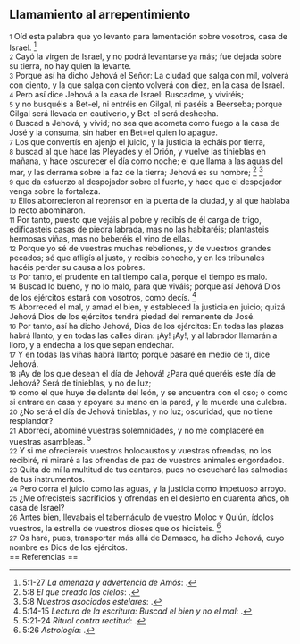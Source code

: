 == Llamamiento al arrepentimiento ==

{{anchor|1}} <small>1</small> Oíd esta palabra que yo levanto para lamentación sobre vosotros, casa de Israel. <ref>5:1-27 ''La amenaza y advertencia de Amós'': {{lib|LU|97|8|3}}.</ref><br>
{{anchor|2}} <small>2</small> Cayó la virgen de Israel, y no podrá levantarse ya más; fue dejada sobre su tierra, no hay quien la levante.<br>
{{anchor|3}} <small>3</small> Porque así ha dicho Jehová el Señor: La ciudad que salga con mil, volverá con ciento, y la que salga con ciento volverá con diez, en la casa de Israel.<br>
{{anchor|4}} <small>4</small> Pero así dice Jehová a la casa de Israel: Buscadme, y viviréis;<br>
{{anchor|5}} <small>5</small> y no busquéis a Bet-el, ni entréis en Gilgal, ni paséis a Beerseba; porque Gilgal será llevada en cautiverio, y Bet-el será deshecha.<br>
{{anchor|6}} <small>6</small> Buscad a Jehová, y vivid; no sea que acometa como fuego a la casa de José y la consuma, sin haber en Bet=el quien lo apague.<br>
{{anchor|7}} <small>7</small> Los que convertís en ajenjo el juicio, y la justicia la echáis por tierra,<br>
{{anchor|8}} <small>8</small> buscad al que hace las Pléyades y el Orión, y vuelve las tinieblas en mañana, y hace oscurecer el día como noche; el que llama a las aguas del mar, y las derrama sobre la faz de la tierra; Jehová es su nombre; <ref>5:8 ''El que creado los cielos'': {{lib|LU|97|4|3}}.</ref> <ref>5:8 ''Nuestros asociados estelares'': {{lib|LU|41|3|1}}.</ref><br>
{{anchor|9}} <small>9</small> que da esfuerzo al despojador sobre el fuerte, y hace que el despojador venga sobre la fortaleza.<br>
{{anchor|10}} <small>10</small> Ellos aborrecieron al reprensor en la puerta de la ciudad, y al que hablaba lo recto abominaron.<br>
{{anchor|11}} <small>11</small> Por tanto, puesto que vejáis al pobre y recibís de él carga de trigo, edificasteis casas de piedra labrada, mas no las habitaréis; plantasteis hermosas viñas, mas no beberéis el vino de ellas.<br>
{{anchor|12}} <small>12</small> Porque yo sé de vuestras muchas rebeliones, y de vuestros grandes pecados; sé que afligís al justo, y recibís cohecho, y en los tribunales hacéis perder su causa a los pobres.<br>
{{anchor|13}} <small>13</small> Por tanto, el prudente en tal tiempo calla, porque el tiempo es malo.<br>
{{anchor|14}} <small>14</small> Buscad lo bueno, y no lo malo, para que viváis; porque así Jehová Dios de los ejércitos estará con vosotros, como decís. <ref>5:14-15 ''Lectura de la escritura: Buscad el bien y no el mal'': {{lib|LU|126|4|3}}.</ref><br>
{{anchor|15}} <small>15</small> Aborreced el mal, y amad el bien, y estableced la justicia en juicio; quizá Jehová Dios de los ejércitos tendrá piedad del remanente de José.<br>
{{anchor|16}} <small>16</small> Por tanto, así ha dicho Jehová, Dios de los ejércitos: En todas las plazas habrá llanto, y en todas las calles dirán: ¡Ay! ¡Ay!, y al labrador llamarán a lloro, y a endecha a los que sepan endechar.<br>
{{anchor|17}} <small>17</small> Y en todas las viñas habrá llanto; porque pasaré en medio de ti, dice Jehová.<br>
{{anchor|18}} <small>18</small> ¡Ay de los que desean el día de Jehová! ¿Para qué queréis este día de Jehová? Será de tinieblas, y no de luz;<br>
{{anchor|19}} <small>19</small> como el que huye de delante del león, y se encuentra con el oso; o como si entrare en casa y apoyare su mano en la pared, y le muerde una culebra.<br>
{{anchor|20}} <small>20</small> ¿No será el día de Jehová tinieblas, y no luz; oscuridad, que no tiene resplandor?<br>
{{anchor|21}} <small>21</small> Aborrecí, abominé vuestras solemnidades, y no me complaceré en vuestras asambleas. <ref>5:21-24 ''Ritual contra rectitud'': {{lib|LU|97|4|4}}.</ref><br>
{{anchor|22}} <small>22</small> Y si me ofreciereis vuestros holocaustos y vuestras ofrendas, no los recibiré, ni miraré a las ofrendas de paz de vuestros animales engordados.<br>
{{anchor|23}} <small>23</small> Quita de mí la multitud de tus cantares, pues no escucharé las salmodias de tus instrumentos.<br>
{{anchor|24}} <small>24</small> Pero corra el juicio como las aguas, y la justicia como impetuoso arroyo.<br>
{{anchor|25}} <small>25</small> ¿Me ofrecisteis sacrificios y ofrendas en el desierto en cuarenta años, oh casa de Israel?<br>
{{anchor|26}} <small>26</small> Antes bien, llevabais el tabernáculo de vuestro Moloc y Quiún, ídolos vuestros, la estrella de vuestros dioses que os hicisteis. <ref>5:26 ''Astrología'': {{lib|LU|90|2|5}}.</ref><br>
{{anchor|27}} <small>27</small> Os haré, pues, transportar más allá de Damasco, ha dicho Jehová, cuyo nombre es Dios de los ejércitos.<br>
== Referencias ==

<references />
